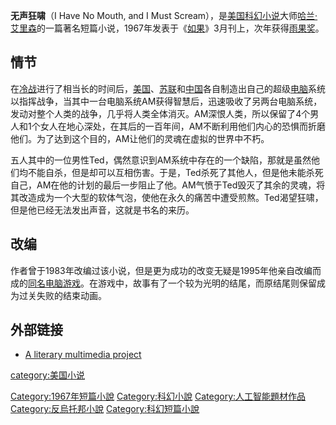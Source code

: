 {{For|改编游戏|无声狂啸 (游戏)}}

'''无声狂啸'''（I Have No Mouth, and I Must Scream），是[[美国|美国]][[科幻小说|科幻小说]]大师[[哈兰·艾里森|哈兰·艾里森]]的一篇著名短篇小说，1967年发表于《[[如果_(科幻小说杂志)|如果]]》3月刊上，次年获得[[雨果奖|雨果奖]]。

==情节==

在[[冷战|冷战]]进行了相当长的时间后，[[美国|美国]]、[[苏联|苏联]]和[[中国|中国]]各自制造出自己的超级[[电脑|电脑]]系统以指挥战争，当其中一台电脑系统AM获得智慧后，迅速吸收了另两台电脑系统，发动对整个人类的战争，几乎将人类全体消灭。AM深恨人类，所以保留了4个男人和1个女人在地心深处，在其后的一百年间，AM不断利用他们内心的恐惧而折磨他们。为了达到这个目的，AM让他们的灵魂在虚拟的世界中不朽。

五人其中的一位男性Ted，偶然意识到AM系统中存在的一个缺陷，那就是虽然他们均不能自杀，但是却可以互相伤害。于是，Ted杀死了其他人，但是他未能杀死自己，AM在他的计划的最后一步阻止了他。AM气愤于Ted毁灭了其余的灵魂，将其改造成为一个大型的软体气泡，使他在永久的痛苦中遭受煎熬。Ted渴望狂啸，但是他已经无法发出声音，这就是书名的来历。

==改编==
作者曾于1983年改编过该小说，但是更为成功的改变无疑是1995年他亲自改编而成的[[无声狂啸_(游戏)|同名电脑游戏]]。在游戏中，故事有了一个较为光明的结尾，而原结尾则保留成为过关失败的结束动画。

==外部链接==
*[http://www.harlanellison.com/heboard/ihnm/code/index.htm A literary multimedia project] {{Wayback|url=http://www.harlanellison.com/heboard/ihnm/code/index.htm |date=20200920194750 }}

{{DEFAULTSORT:I Have No Mouth, But I Must Scream}}
[[Category:1967年短篇小說|Category:1967年短篇小說]]
[[category:美国小说|category:美国小说]]
[[Category:科幻小說|Category:科幻小說]]
[[Category:人工智能題材作品|Category:人工智能題材作品]]
[[Category:反烏托邦小說|Category:反烏托邦小說]]
[[Category:科幻短篇小說|Category:科幻短篇小說]]